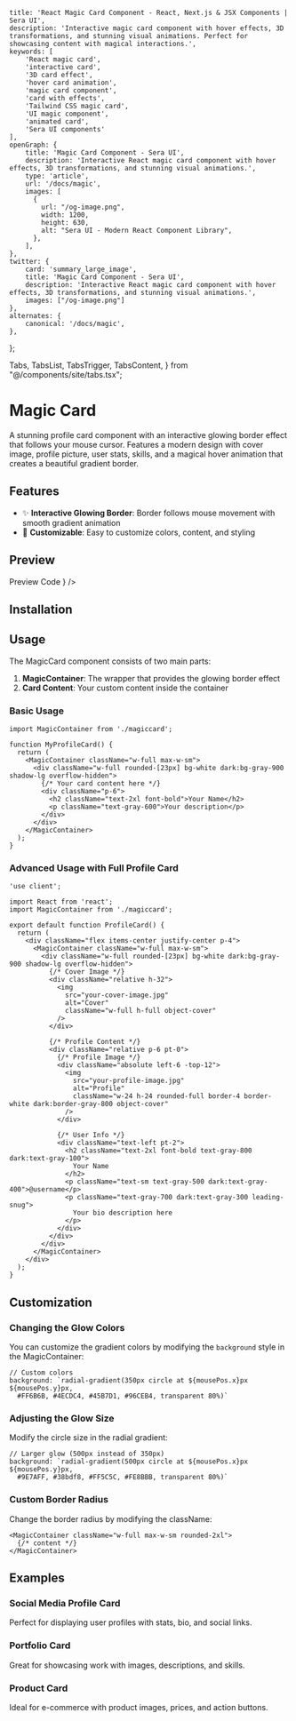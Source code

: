     title: 'React Magic Card Component - React, Next.js & JSX Components | Sera UI',
    description: 'Interactive magic card component with hover effects, 3D transformations, and stunning visual animations. Perfect for showcasing content with magical interactions.',
    keywords: [
        'React magic card',
        'interactive card',
        '3D card effect',
        'hover card animation',
        'magic card component',
        'card with effects',
        'Tailwind CSS magic card',
        'UI magic component',
        'animated card',
        'Sera UI components'
    ],
    openGraph: {
        title: 'Magic Card Component - Sera UI',
        description: 'Interactive React magic card component with hover effects, 3D transformations, and stunning visual animations.',
        type: 'article',
        url: '/docs/magic',
        images: [
          {
            url: "/og-image.png",
            width: 1200,
            height: 630,
            alt: "Sera UI - Modern React Component Library",
          },
        ],
    },
    twitter: {
        card: 'summary_large_image',
        title: 'Magic Card Component - Sera UI',
        description: 'Interactive React magic card component with hover effects, 3D transformations, and stunning visual animations.',
        images: ["/og-image.png"]
    },
    alternates: {
        canonical: '/docs/magic',
    },
};

  Tabs,
  TabsList,
  TabsTrigger,
  TabsContent,
} from "@/components/site/tabs.tsx";



# Magic Card <AI dir="left"/>

A stunning profile card component with an interactive glowing border effect that follows your mouse cursor. Features a modern design with cover image, profile picture, user stats, skills, and a magical hover animation that creates a beautiful gradient border.

## Features

- ✨ **Interactive Glowing Border**: Border follows mouse movement with smooth gradient animation
- 🎯 **Customizable**: Easy to customize colors, content, and styling

## Preview

<Tabs defaultValue="preview" className="">
  <TabsList>
    <TabsTrigger value="preview">Preview</TabsTrigger>
    <TabsTrigger value="code">Code</TabsTrigger>
  </TabsList>
  <TabsContent value="preview">
    <ComponentRenderer component={<MagicCardView />} />
  </TabsContent>
  <TabsContent value="code">
    <CodeBlock filePath="src/app/docs/magic/magiccard.tsx" />
  </TabsContent>
</Tabs>

## Installation

<Cli command="npm install" />

## Usage

The MagicCard component consists of two main parts:

1. **MagicContainer**: The wrapper that provides the glowing border effect
2. **Card Content**: Your custom content inside the container

### Basic Usage

```tsx
import MagicContainer from './magiccard';

function MyProfileCard() {
  return (
    <MagicContainer className="w-full max-w-sm">
      <div className="w-full rounded-[23px] bg-white dark:bg-gray-900 shadow-lg overflow-hidden">
        {/* Your card content here */}
        <div className="p-6">
          <h2 className="text-2xl font-bold">Your Name</h2>
          <p className="text-gray-600">Your description</p>
        </div>
      </div>
    </MagicContainer>
  );
}
```

### Advanced Usage with Full Profile Card

```tsx
'use client';

import React from 'react';
import MagicContainer from './magiccard';

export default function ProfileCard() {
  return (
    <div className="flex items-center justify-center p-4">
      <MagicContainer className="w-full max-w-sm">
        <div className="w-full rounded-[23px] bg-white dark:bg-gray-900 shadow-lg overflow-hidden">
          {/* Cover Image */}
          <div className="relative h-32">
            <img
              src="your-cover-image.jpg"
              alt="Cover"
              className="w-full h-full object-cover"
            />
          </div>

          {/* Profile Content */}
          <div className="relative p-6 pt-0">
            {/* Profile Image */}
            <div className="absolute left-6 -top-12">
              <img
                src="your-profile-image.jpg"
                alt="Profile"
                className="w-24 h-24 rounded-full border-4 border-white dark:border-gray-800 object-cover"
              />
            </div>

            {/* User Info */}
            <div className="text-left pt-2">
              <h2 className="text-2xl font-bold text-gray-800 dark:text-gray-100">
                Your Name
              </h2>
              <p className="text-sm text-gray-500 dark:text-gray-400">@username</p>
              <p className="text-gray-700 dark:text-gray-300 leading-snug">
                Your bio description here
              </p>
            </div>
          </div>
        </div>
      </MagicContainer>
    </div>
  );
}
```


## Customization

### Changing the Glow Colors

You can customize the gradient colors by modifying the `background` style in the MagicContainer:

```tsx
// Custom colors
background: `radial-gradient(350px circle at ${mousePos.x}px ${mousePos.y}px,
  #FF6B6B, #4ECDC4, #45B7D1, #96CEB4, transparent 80%)`
```

### Adjusting the Glow Size

Modify the circle size in the radial gradient:

```tsx
// Larger glow (500px instead of 350px)
background: `radial-gradient(500px circle at ${mousePos.x}px ${mousePos.y}px,
  #9E7AFF, #38bdf8, #FF5C5C, #FE8BBB, transparent 80%)`
```

### Custom Border Radius

Change the border radius by modifying the className:

```tsx
<MagicContainer className="w-full max-w-sm rounded-2xl">
  {/* content */}
</MagicContainer>
```

## Examples

### Social Media Profile Card

Perfect for displaying user profiles with stats, bio, and social links.

### Portfolio Card

Great for showcasing work with images, descriptions, and skills.

### Product Card

Ideal for e-commerce with product images, prices, and action buttons.
